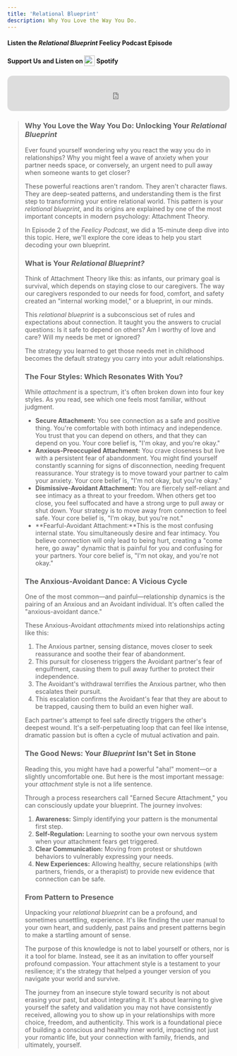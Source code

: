 ```yaml
---
title: 'Relational Blueprint'
description: Why You Love the Way You Do.
---
```



#### Listen the _Relational Blueprint_ <Grad>Feelicy Podcast</Grad> Episode

<MediaPlayer audioSrc="/Podcast2.mp3" />

#### <Grad>Support Us</Grad> and Listen on <img src="/spotify.svg" style="display: inline-block; width: 1.5rem; height: 1.5rem; vertical-align: middle; padding-bottom: 0.25rem;"/> Spotify

<iframe
    data-testid="embed-iframe"
    style="border-radius:12px; height: 80px;"
    src="https://open.spotify.com/embed/episode/26ZtcqjAJ1LuuPQ0Mo5zrQ?utm_source=generator"
    width="100%"
    height="80"
    frameBorder="0"
    allowfullscreen=""
    allow="autoplay; clipboard-write; encrypted-media; fullscreen; picture-in-picture"
    loading="lazy"
></iframe>

<BlockQuote text="Have you ever felt stuck in a relational loop, repeating the same dynamics and arguments no matter who you're with?" />

### Why You Love the Way You Do: Unlocking Your _Relational Blueprint_

Ever found yourself wondering why you react the way you do in relationships? Why you might feel a wave of anxiety when your partner needs space, or conversely, an urgent need to pull away when someone wants to get closer?

These powerful reactions aren't random. They aren't character flaws. They are deep-seated patterns, and understanding them is the first step to transforming your entire relational world. This pattern is your <Grad>_relational blueprint_</Grad>, and its origins are explained by one of the most important concepts in modern psychology: Attachment Theory.

In Episode 2 of the <Grad>_Feelicy Podcast_</Grad>, we did a 15-minute deep dive into this topic. Here, we'll explore the core ideas to help you start decoding your own blueprint.

### What is Your _Relational Blueprint?_

Think of Attachment Theory like this: as infants, our primary goal is survival, which depends on staying close to our caregivers. The way our caregivers responded to our needs for food, comfort, and safety created an "internal working model," or a blueprint, in our minds.

This <Grad>_relational blueprint_</Grad> is a subconscious set of rules and expectations about connection. It taught you the answers to crucial questions: Is it safe to depend on others? Am I worthy of love and care? Will my needs be met or ignored?

The strategy you learned to get those needs met in childhood becomes the default strategy you carry into your adult relationships.

### The Four Styles: Which Resonates With You?

While <Grad>_attachment_</Grad> is a spectrum, it's often broken down into four key styles. As you read, see which one feels most familiar, without judgment.

- **Secure Attachment:** You see connection as a safe and positive thing. You're comfortable with both intimacy and independence. You trust that you can depend on others, and that they can depend on you. Your core belief is, "I'm okay, and you're okay."
- **Anxious-Preoccupied Attachment:** You crave closeness but live with a persistent fear of abandonment. You might find yourself constantly scanning for signs of disconnection, needing frequent reassurance. Your strategy is to move toward your partner to calm your anxiety. Your core belief is, "I'm not okay, but you're okay."
- **Dismissive-Avoidant Attachment:** You are fiercely self-reliant and see intimacy as a threat to your freedom. When others get too close, you feel suffocated and have a strong urge to pull away or shut down. Your strategy is to move away from connection to feel safe. Your core belief is, "I'm okay, but you're not."
- **Fearful-Avoidant Attachment:**This is the most confusing internal state. You simultaneously desire and fear intimacy. You believe connection will only lead to being hurt, creating a "come here, go away" dynamic that is painful for you and confusing for your partners. Your core belief is, "I'm not okay, and you're not okay."

### The Anxious-Avoidant Dance: A Vicious Cycle

One of the most common—and painful—relationship dynamics is the pairing of an Anxious and an Avoidant individual. It's often called the "anxious-avoidant dance."

These Anxious-Avoidant <Grad>_attachments_</Grad> mixed into relationships acting like this:
1. The Anxious partner, sensing distance, moves closer to seek reassurance and soothe their fear of abandonment.
2. This pursuit for closeness triggers the Avoidant partner's fear of engulfment, causing them to pull away further to protect their independence.
3. The Avoidant's withdrawal terrifies the Anxious partner, who then escalates their pursuit.
4. This escalation confirms the Avoidant's fear that they are about to be trapped, causing them to build an even higher wall.

Each partner's attempt to feel safe directly triggers the other's deepest wound. It's a self-perpetuating loop that can feel like intense, dramatic passion but is often a cycle of mutual activation and pain.

### The Good News: Your _Blueprint_ Isn't Set in Stone

Reading this, you might have had a powerful "aha!" moment—or a slightly uncomfortable one. But here is the most important message: your <Grad>_attachment_</Grad> style is not a life sentence.

Through a process researchers call "Earned Secure Attachment," you can consciously update your blueprint. The journey involves:
1. **Awareness:** Simply identifying your pattern is the monumental first step.
2. **Self-Regulation:** Learning to soothe your own nervous system when your attachment fears get triggered.
3. **Clear Communication:** Moving from protest or shutdown behaviors to vulnerably expressing your needs.
4. **New Experiences:** Allowing healthy, secure relationships (with partners, friends, or a therapist) to provide new evidence that connection can be safe.

### From Pattern to Presence

Unpacking your <Grad>_relational blueprint_</Grad> can be a profound, and sometimes unsettling, experience. It's like finding the user manual to your own heart, and suddenly, past pains and present patterns begin to make a startling amount of sense.

The purpose of this knowledge is not to label yourself or others, nor is it a tool for blame. Instead, see it as an invitation to offer yourself profound compassion. Your attachment style is a testament to your resilience; it's the strategy that helped a younger version of you navigate your world and survive.

The journey from an insecure style toward security is not about erasing your past, but about integrating it. It's about learning to give yourself the safety and validation you may not have consistently received, allowing you to show up in your relationships with more choice, freedom, and authenticity. This work is a foundational piece of building a conscious and healthy inner world, impacting not just your romantic life, but your connection with family, friends, and ultimately, yourself.

<BlockQuote text="Remember, your blueprint is a map that shows you where you've been, it's not a cage that determines where you can go."/>